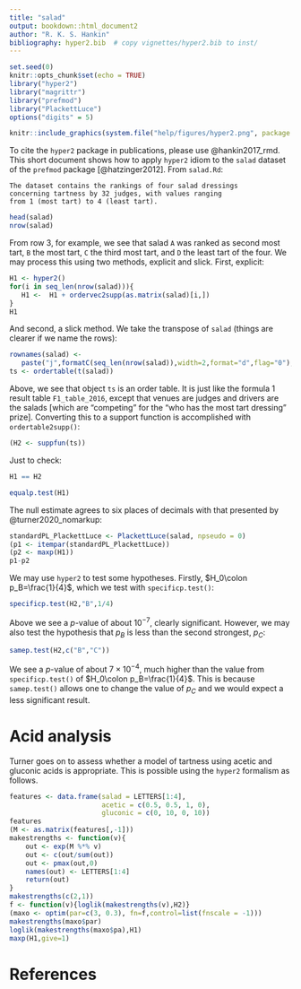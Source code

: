 ```yaml
---
title: "salad"
output: bookdown::html_document2
author: "R. K. S. Hankin"
bibliography: hyper2.bib  # copy vignettes/hyper2.bib to inst/
---
```


```r
set.seed(0)
knitr::opts_chunk$set(echo = TRUE)
library("hyper2")
library("magrittr")
library("prefmod")
library("PlackettLuce")
options("digits" = 5)
```

```r
knitr::include_graphics(system.file("help/figures/hyper2.png", package = "hyper2"))
```

To cite the `hyper2` package in publications, please use @hankin2017_rmd.
This short document shows how to apply `hyper2` idiom to the `salad`
dataset of the `prefmod` package [@hatzinger2012].  From `salad.Rd`:

```
The dataset contains the rankings of four salad dressings
concerning tartness by 32 judges, with values ranging
from 1 (most tart) to 4 (least tart).
```

```r
head(salad)
nrow(salad)
```

From row 3, for example, we see that salad `A` was ranked as second
most tart, `B` the most tart, `C` the third most tart, and `D` the
least tart of the four.  We may process this using two methods,
explicit and slick.  First, explicit:

```r
H1 <- hyper2()
for(i in seq_len(nrow(salad))){
   H1 <-  H1 + ordervec2supp(as.matrix(salad)[i,])
}
H1
```

And second, a slick method.  We take the transpose of `salad` (things
are clearer if we name the rows):

```r
rownames(salad) <-
   paste("j",formatC(seq_len(nrow(salad)),width=2,format="d",flag="0"),sep="")
ts <- ordertable(t(salad))
```

Above, we see that object `ts` is an order table.  It is just like the
formula 1 result table `F1_table_2016`, except that venues are judges
and drivers are the salads [which are "competing" for the "who has the
most tart dressing" prize].  Converting this to a support function is
accomplished with `ordertable2supp()`:

```r
(H2 <- suppfun(ts))
```

Just to check:

```r
H1 == H2
```


```r
equalp.test(H1)
```

The null estimate agrees to six places of decimals with that
presented by @turner2020_nomarkup:

```r
standardPL_PlackettLuce <- PlackettLuce(salad, npseudo = 0)
(p1 <- itempar(standardPL_PlackettLuce))
(p2 <- maxp(H1))
p1-p2
```


We may use `hyper2` to test some hypotheses.  Firstly, $H_0\colon
p_B=\frac{1}{4}$, which we test with `specificp.test()`:

```r
specificp.test(H2,"B",1/4)
```

Above we see a $p$-value of about $10^{-7}$, clearly significant.
However, we may also test the hypothesis that $p_B$ is less than the
second strongest, $p_C$:


```r
samep.test(H2,c("B","C"))
```

We see a $p$-value of about $7\times 10^{-4}$, much higher than the
value from `specificp.test()` of $H_0\colon p_B=\frac{1}{4}$.  This is
because `samep.test()` allows one to change the value of $p_C$ and we
would expect a less significant result.


# Acid analysis

Turner goes on to assess whether a model of tartness using acetic and
gluconic acids is appropriate.  This is possible using the `hyper2`
formalism as follows.

```r
features <- data.frame(salad = LETTERS[1:4],
                       acetic = c(0.5, 0.5, 1, 0),
                       gluconic = c(0, 10, 0, 10))
features
(M <- as.matrix(features[,-1]))
makestrengths <- function(v){
    out <- exp(M %*% v)
    out <- c(out/sum(out))
    out <- pmax(out,0)
    names(out) <- LETTERS[1:4]
    return(out)
}
makestrengths(c(2,1))
f <- function(v){loglik(makestrengths(v),H2)}
(maxo <- optim(par=c(3, 0.3), fn=f,control=list(fnscale = -1)))
makestrengths(maxo$par)
loglik(makestrengths(maxo$pa),H1)
maxp(H1,give=1)
```

# References
